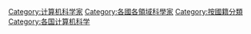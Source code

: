 {{Commonscat|Computer scientists by country}}
{{Categories by country|nocat}}

[[Category:计算机科学家|Category:计算机科学家]]
[[Category:各國各領域科學家|Category:各國各領域科學家]]
[[Category:按國籍分類|Category:按國籍分類]]
[[Category:各国计算机科学|Category:各国计算机科学]]